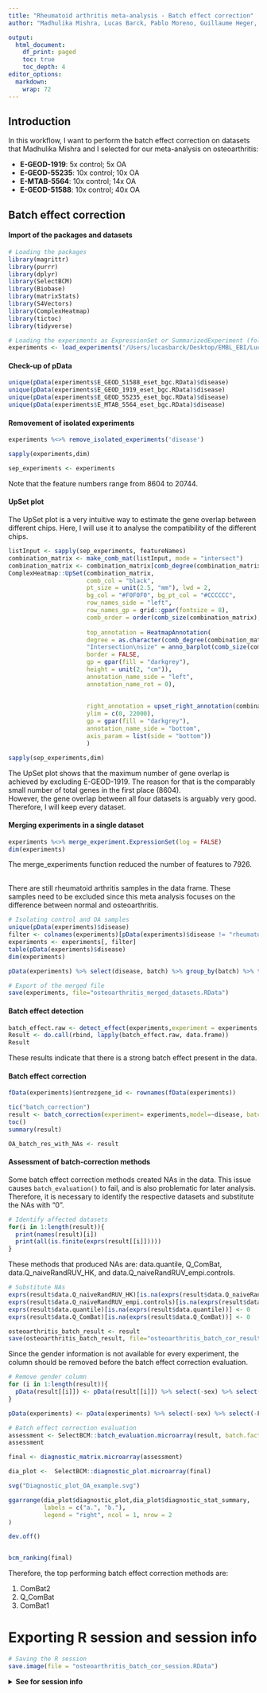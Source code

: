 ```yaml
---
title: "Rheumatoid arthritis meta-analysis - Batch effect correction"
author: "Madhulika Mishra, Lucas Barck, Pablo Moreno, Guillaume Heger, Yuyao Song, Janet M. Thornton, Irene Papatheodorou"

output:
  html_document:
    df_print: paged
    toc: true
    toc_depth: 4
editor_options: 
  markdown: 
    wrap: 72
---
```


## Introduction
In this workflow, I want to perform the batch effect correction on datasets that Madhulika Mishra and I selected for our meta-analysis on osteoarthritis:

* **E-GEOD-1919**: 5x control; 5x OA
* **E-GEOD-55235**: 10x control; 10x OA
* **E-MTAB-5564**: 10x control; 14x OA
* **E-GEOD-51588**: 10x control; 40x OA

## Batch effect correction
#### Import of the packages and datasets

```r
# Loading the packages
library(magrittr)
library(purrr)
library(dplyr)
library(SelectBCM)
library(Biobase)
library(matrixStats)
library(S4Vectors)
library(ComplexHeatmap)
library(tictoc)
library(tidyverse)

# Loading the experiments as ExpressionSet or SummarizedExperiment (folder is only allowed to contain .RData files)
experiments <- load_experiments('/Users/lucasbarck/Desktop/EMBL_EBI/Lucas_Barck_summer_internship_2021/4_OA_meta_analysis/output/Preprocessing/unnormalized data')
```

#### Check-up of pData
```r
unique(pData(experiments$E_GEOD_51588_eset_bgc.RData)$disease)
unique(pData(experiments$E_GEOD_1919_eset_bgc.RData)$disease)
unique(pData(experiments$E_GEOD_55235_eset_bgc.RData)$disease)
unique(pData(experiments$E_MTAB_5564_eset_bgc.RData)$disease)
```

#### Removement of isolated experiments
```r
experiments %<>% remove_isolated_experiments('disease')

sapply(experiments,dim)

sep_experiments <- experiments
```
Note that the feature numbers range from 8604 to 20744.

#### UpSet plot
The UpSet plot is a very intuitive way to estimate the gene overlap between different chips. Here, I will use it to analyse the compatibility of the different chips.
```r
listInput <- sapply(sep_experiments, featureNames)
combination_matrix <- make_comb_mat(listInput, mode = "intersect")
combination_matrix <- combination_matrix[comb_degree(combination_matrix) >= 3]
ComplexHeatmap::UpSet(combination_matrix, 
                      comb_col = "black",
                      pt_size = unit(2.5, "mm"), lwd = 2,
                      bg_col = "#F0F0F0", bg_pt_col = "#CCCCCC",
                      row_names_side = "left",
                      row_names_gp = grid::gpar(fontsize = 8),
                      comb_order = order(comb_size(combination_matrix), decreasing = TRUE),
                      
                      top_annotation = HeatmapAnnotation(
                      degree = as.character(comb_degree(combination_matrix)),
                      "Intersection\nsize" = anno_barplot(comb_size(combination_matrix), 
                      border = FALSE, 
                      gp = gpar(fill = "darkgrey"), 
                      height = unit(2, "cm")), 
                      annotation_name_side = "left", 
                      annotation_name_rot = 0),
                      
                      
                      right_annotation = upset_right_annotation(combination_matrix, 
                      ylim = c(0, 22000),
                      gp = gpar(fill = "darkgrey"),
                      annotation_name_side = "bottom",
                      axis_param = list(side = "bottom"))
                      )

sapply(sep_experiments,dim)
```
The UpSet plot shows that the maximum number of gene overlap is achieved by excluding E-GEOD-1919. The reason for that is the comparably small number of total genes in the first place (8604). \
However, the gene overlap between all four datasets is arguably very good. Therefore, I will keep every dataset.


#### Merging experiments in a single dataset
```r
experiments %<>% merge_experiment.ExpressionSet(log = FALSE)
dim(experiments)
```
The merge_experiments function reduced the number of features to 7926. <br/><br/>

There are still rheumatoid arthritis samples in the data frame. These samples need to be excluded since this meta analysis focuses on the difference between normal and osteoarthritis.

```r
# Isolating control and OA samples
unique(pData(experiments)$disease)
filter <- colnames(experiments)[pData(experiments)$disease != "rheumatoid arthritis"]
experiments <- experiments[, filter]
table(pData(experiments)$disease)
dim(experiments)

pData(experiments) %>% select(disease, batch) %>% group_by(batch) %>% table()
```

```r
# Export of the merged file
save(experiments, file="osteoarthritis_merged_datasets.RData")
```


#### Batch effect detection
```r
batch_effect.raw <- detect_effect(experiments,experiment = experiments, batch.factors=c("batch","disease"),10,10,'entrezgene_id')
Result <- do.call(rbind, lapply(batch_effect.raw, data.frame))
Result
```
These results indicate that there is a strong batch effect present in the data.


#### Batch effect correction
```r
fData(experiments)$entrezgene_id <- rownames(fData(experiments))

tic("batch_correction")
result <- batch_correction(experiment= experiments,model=~disease, batch = "batch",filter='entrezgene_id')
toc()
summary(result)

OA_batch_res_with_NAs <- result

```


#### Assessment of batch-correction methods
Some batch effect correction methods created NAs in the data. This issue causes `batch_evaluation()` to fail, and is also problematic for later analysis. Therefore, it is necessary to identify the respective datasets and substitute the NAs with "0".
```r
# Identify affected datasets
for(i in 1:length(result)){
  print(names(result)[i])
  print(all(is.finite(exprs(result[[i]]))))
}
```
These methods that produced NAs are: data.quantile, Q_ComBat, data.Q_naiveRandRUV_HK, and data.Q_naiveRandRUV_empi.controls.

```r
# Substitute NAs
exprs(result$data.Q_naiveRandRUV_HK)[is.na(exprs(result$data.Q_naiveRandRUV_HK))] <- 0
exprs(result$data.Q_naiveRandRUV_empi.controls)[is.na(exprs(result$data.Q_naiveRandRUV_empi.controls))] <- 0
exprs(result$data.quantile)[is.na(exprs(result$data.quantile))] <- 0
exprs(result$data.Q_ComBat)[is.na(exprs(result$data.Q_ComBat))] <- 0

osteoarthritis_batch_result <- result
save(osteoarthritis_batch_result, file="osteoarthritis_batch_cor_result.RData")
```


Since the gender information is not available for every experiment, the column should be removed before the batch effect correction evaluation.
```r
# Remove gender column
for (i in 1:length(result)){
  pData(result[[i]]) <- pData(result[[i]]) %>% select(-sex) %>% select(-FactorValue..SEX.)
}

pData(experiments) <- pData(experiments) %>% select(-sex) %>% select(-FactorValue..SEX.)
```


```r
# Batch effect correction evaluation
assessment <- SelectBCM::batch_evaluation.microarray(result, batch.factors=c("batch","disease"), experiments,10,10,filter='entrezgene_id')
assessment

final <- diagnostic_matrix.microarray(assessment)

dia_plot <-  SelectBCM::diagnostic_plot.microarray(final)

svg("Diagnostic_plot_OA_example.svg")

ggarrange(dia_plot$diagnostic_plot,dia_plot$diagnostic_stat_summary,
          labels = c("a.", "b."),
          legend = "right", ncol = 1, nrow = 2
)

dev.off()


bcm_ranking(final)
```

Therefore, the top performing batch effect correction methods are:

1) ComBat2
2) Q_ComBat
3) ComBat1


# Exporting R session and session info
```r
# Saving the R session
save.image(file = "osteoarthritis_batch_cor_session.RData")
```


<details>
<summary>
**See for session info**
</summary>
```r
sessionInfo()
```
</details>

